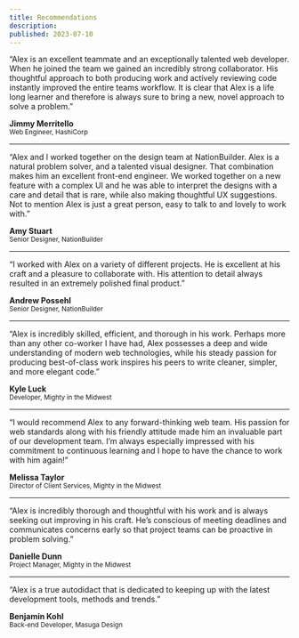 ```yaml
---
title: Recommendations
description:
published: 2023-07-10
---
```


“Alex is an excellent teammate and an exceptionally talented web developer. When he joined the team we gained an incredibly strong collaborator. His thoughtful approach to both producing work and actively reviewing code instantly improved the entire teams workflow. It is clear that Alex is a life long learner and therefore is always sure to bring a new, novel approach to solve a problem.”

**Jimmy Merritello**<br/><small>Web Engineer, HashiCorp</small>

---

“Alex and I worked together on the design team at NationBuilder. Alex is a natural problem solver, and a talented visual designer. That combination makes him an excellent front-end engineer. We worked together on a new feature with a complex UI and he was able to interpret the designs with a care and detail that is rare, while also making thoughtful UX suggestions. Not to mention Alex is just a great person, easy to talk to and lovely to work with.”

**Amy Stuart**<br/><small>Senior Designer, NationBuilder</small>

---

“I worked with Alex on a variety of different projects. He is excellent at his craft and a pleasure to collaborate with. His attention to detail always resulted in an extremely polished final product.”

**Andrew Possehl**<br/><small>Senior Designer, NationBuilder</small>

---

“Alex is incredibly skilled, efficient, and thorough in his work. Perhaps more than any other co-worker I have had, Alex possesses a deep and wide understanding of modern web technologies, while his steady passion for producing best-of-class work inspires his peers to write cleaner, simpler, and more elegant code.”

**Kyle Luck**<br/><small>Developer, Mighty in the Midwest</small>

---

“I would recommend Alex to any forward-thinking web team. His passion for web standards along with his friendly attitude made him an invaluable part of our development team. I’m always especially impressed with his commitment to continuous learning and I hope to have the chance to work with him again!”

**Melissa Taylor**<br/><small>Director of Client Services, Mighty in the Midwest</small>

---

“Alex is incredibly thorough and thoughtful with his work and is always seeking out improving in his craft. He’s conscious of meeting deadlines and communicates concerns early so that project teams can be proactive in problem solving.”

**Danielle Dunn**<br/><small>Project Manager, Mighty in the Midwest</small>

---

“Alex is a true autodidact that is dedicated to keeping up with the latest development tools, methods and trends.”

**Benjamin Kohl**<br/><small>Back-end Developer, Masuga Design</small>
